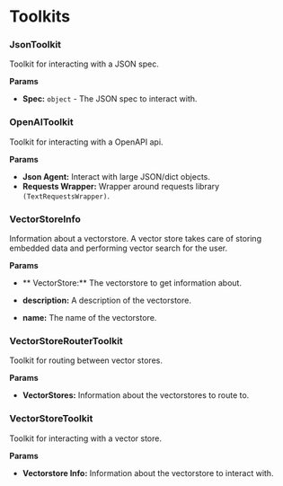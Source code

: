 # Toolkits


### JsonToolkit

Toolkit for interacting with a JSON spec.

**Params**

- **Spec:** `object` - The JSON spec to interact with.


### OpenAIToolkit

Toolkit for interacting with a OpenAPI api.

**Params**

- **Json Agent:**  Interact with large JSON/dict objects.
- **Requests Wrapper:**  Wrapper around requests library `(TextRequestsWrapper)`.


### VectorStoreInfo

Information about a vectorstore. A vector store takes care of storing embedded data and performing vector search for the user.

**Params**

- ** VectorStore:**  The vectorstore to get information about.


- **description:** A description of the vectorstore.
- **name:**  The name of the vectorstore.


### VectorStoreRouterToolkit

Toolkit for routing between vector stores.

**Params**

- **VectorStores:**  Information about the vectorstores to route to.


### VectorStoreToolkit

Toolkit for interacting with a vector store.

**Params**

- **Vectorstore Info:**  Information about the vectorstore to interact with.
